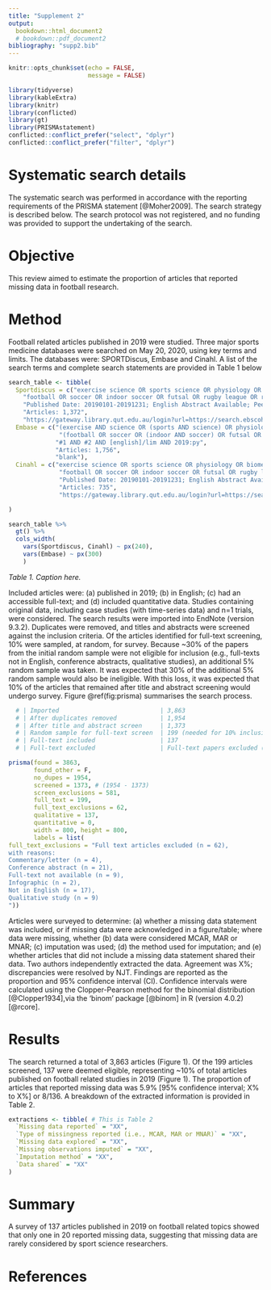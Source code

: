 ```yaml
---
title: "Supplement 2"
output: 
  bookdown::html_document2
  # bookdown::pdf_document2
bibliography: "supp2.bib"
---
```


```r
knitr::opts_chunk$set(echo = FALSE, 
                      message = FALSE)
```


```r
library(tidyverse)
library(kableExtra)
library(knitr)
library(conflicted)
library(gt)
library(PRISMAstatement)
conflicted::conflict_prefer("select", "dplyr")
conflicted::conflict_prefer("filter", "dplyr")
```


# Systematic search details

The systematic search was performed in accordance with the reporting
requirements of the PRISMA statement [@Moher2009]. The search strategy is
described below. The search protocol was not registered, and no funding
was provided to support the undertaking of the search.

# Objective

This review aimed to estimate the proportion of articles that reported 
missing data in football research.

# Method

Football related articles published in 2019 were studied. Three major
sports medicine databases were searched on May 20, 2020, using key terms and limits. 
The databases were: SPORTDiscus, Embase and Cinahl. A
list of the search terms and complete search statements are provided in
Table 1 below

```r
search_table <- tibble(
  Sportdiscus = c("exercise science OR sports science OR physiology OR biomechanics OR nutrition OR training OR testing OR sports medicine OR performance analysis OR performance OR sport psychology OR coaching",
    "football OR soccer OR indoor soccer OR futsal OR rugby league OR rugby union OR gaelic football OR australian rules football OR AFL OR american football OR gridiron football OR touch football",
    "Published Date: 20190101-20191231; English Abstract Available; Peer Reviewed",
    "Articles: 1,372",
    "https://gateway.library.qut.edu.au/login?url=https://search.ebscohost.com/login.aspx?direct=true&db=sph&bquery=(((football)+OR+(soccer)+OR+(indoor+soccer)+OR+(futsal)+OR+(rugby+league)+OR+(rugby+union)+OR+(gaelic+football)+OR+(australian+rules+football)+OR+(AFL)+OR+(american+football)+OR+(gridiron+football)+OR+(touch+football)))+AND+(((exercise+science)+OR+(sports+science)+OR+(physiology)+OR+(biomechanics)+OR+(nutrition)+OR+(training)+OR+(testing)+OR+(sports+medicine)+OR+(performance+analysis)+OR+(performance)+OR+(sport+psychology)+OR+(coaching)))&cli0=DT1&clv0=201901-201912&cli1=AA1&clv1=Y&cli2=RV&clv2=Y&authtype=sso&custid=qut&type=1&searchMode=Standard&site=ehost-live&scope=site"),
  Embase = c("(exercise AND science OR (sports AND science) OR physiology OR biomechanics OR nutrition OR training OR testing OR (sports AND medicine) OR 'performance analysis' OR (('performance'/exp OR performance) AND ('analysis'/exp OR analysis)) OR 'performance'/exp OR performance OR 'sport psychology'/exp OR 'sport psychology' OR (('sport'/exp OR sport) AND ('psychology'/exp OR psychology)) OR 'coaching'/exp OR coaching) AND [2019-2019]/py",
              "(football OR soccer OR (indoor AND soccer) OR futsal OR rugby OR (rugby AND league) OR (rugby AND union) OR (gaelic AND football) OR 'australian rules footbal' OR (('australian'/exp OR australian) AND rules AND footbal) OR afl OR 'american football'/exp OR 'american football' OR (('american'/exp OR american) AND ('football'/exp OR football)) OR 'gridiron football' OR (gridiron AND ('football'/exp OR football)) OR 'touch football' OR (('touch'/exp OR touch) AND ('football'/exp OR football))) AND [2019-2019]/py",
             "#1 AND #2 AND [english]/lim AND 2019:py",
             "Articles: 1,756",
             "blank"),
  Cinahl = c("exercise science OR sports science OR physiology OR biomechanics OR nutrition OR training OR testing OR sports medicine OR performance analysis OR performance OR sport psychology OR coaching",
              "football OR soccer OR indoor soccer OR futsal OR rugby league OR rugby union OR gaelic football OR australian rules football OR AFL OR american football OR gridiron football OR touch football",
              "Published Date: 20190101-20191231; English Abstract Available; Peer Reviewed",
              "Articles: 735",
              "https://gateway.library.qut.edu.au/login?url=https://search.ebscohost.com/login.aspx?direct=true&db=c8h&bquery=(+exercise+science+OR+sports+science+OR+physiology+OR+biomechanics+OR+nutrition+OR+training+OR+testing+OR+sports+medicine+OR+performance+analysis+OR+performance+OR+sport+psychology+OR+coaching+)+AND+(+football+OR+soccer+OR+indoor+soccer+OR+futsal+OR+rugby+league+OR+rugby+union+OR+gaelic+football+OR+australian+rules+football+OR+AFL+OR+american+football+OR+gridiron+football+OR+touch+football+)&cli0=DT1&clv0=201901-201912&authtype=sso&custid=qut&type=1&searchMode=Standard&site=ehost-live&scope=site")

)

search_table %>%
  gt() %>%
  cols_width(
    vars(Sportdiscus, Cinahl) ~ px(240),
    vars(Embase) ~ px(300)
    )

```

_Table 1. Caption here._

Included articles were: (a) published in 2019; (b) in English; 
(c) had an accessible full-text; and (d) included quantitative data. 
Studies containing original data, including case studies (with time-series data) 
and n=1 trials, were considered.
The search results were imported into EndNote (version 9.3.2).
Duplicates were removed, and titles and abstracts were screened against
the inclusion criteria. Of the articles identified for full-text
screening, 10% were sampled, at random, for survey. Because \~30% of the
papers from the initial random sample were not eligible for inclusion
(e.g., full-texts not in English, conference abstracts, qualitative
studies), an additional 5% random sample was taken. It was expected that 
30% of the additional 5% random sample would also be ineligible. With this loss,
it was expected that 10% of the articles that remained after title and abstract 
screening would undergo survey. 
Figure \@ref(fig:prisma) summarises the search process.


```r
  # | Imported                            | 3,863                             |
  # | After duplicates removed            | 1,954                             |
  # | After title and abstract screen     | 1,373                             |
  # | Random sample for full-text screen  | 199 (needed for 10% inclusion)    |
  # | Full-text included                  | 137                               |
  # | Full-text excluded                  | Full-text papers excluded (n=62)  |

prisma(found = 3863,
       found_other = F,
       no_dupes = 1954, 
       screened = 1373, # (1954 - 1373) 
       screen_exclusions = 581, 
       full_text = 199,
       full_text_exclusions = 62, 
       qualitative = 137, 
       quantitative = 0,
       width = 800, height = 800,
       labels = list(
full_text_exclusions = "Full text articles excluded (n = 62),
with reasons:
Commentary/letter (n = 4),
Conference abstract (n = 21),
Full-text not available (n = 9),
Infographic (n = 2),
Not in English (n = 17),
Qualitative study (n = 9)
"))

```


Articles were surveyed to determine: (a) whether a missing data
statement was included, or if missing data were acknowledged in a
figure/table; where data were missing, whether (b) data were considered
MCAR, MAR or MNAR; (c) imputation was used; (d) the method used for imputation; 
and (e) whether articles that did not include a missing data
statement shared their data. Two authors independently extracted the
data. Agreement was X%; discrepancies were resolved by NJT. Findings are
reported as the proportion and 95% confidence interval (CI). Confidence
intervals were calculated using the Clopper-Pearson method for the
binomial distribution [@Clopper1934],via the 'binom' package [@binom] in R (version 4.0.2) [@rcore].

# Results

The search returned a total of 3,863 articles (Figure 1). Of the 199
articles screened, 137 were deemed eligible, representing \~10% of total
articles published on football related studies in 2019 (Figure 1). The
proportion of articles that reported missing data was 5.9% \[95% confidence
interval; X% to X%\] or 8/136. A breakdown of the extracted information
is provided in Table 2.

```r

extractions <- tibble( # This is Table 2
  `Missing data reported` = "XX",
  `Type of missingness reported (i.e., MCAR, MAR or MNAR)` = "XX",
  `Missing data explored` = "XX",
  `Missing observations imputed` = "XX",
  `Imputation method` = "XX",
  `Data shared` = "XX"
)

```


# Summary

A survey of 137 articles published in 2019 on football related topics
showed that only one in 20 reported missing data, suggesting
that missing data are rarely considered by sport science researchers.

# References {-}